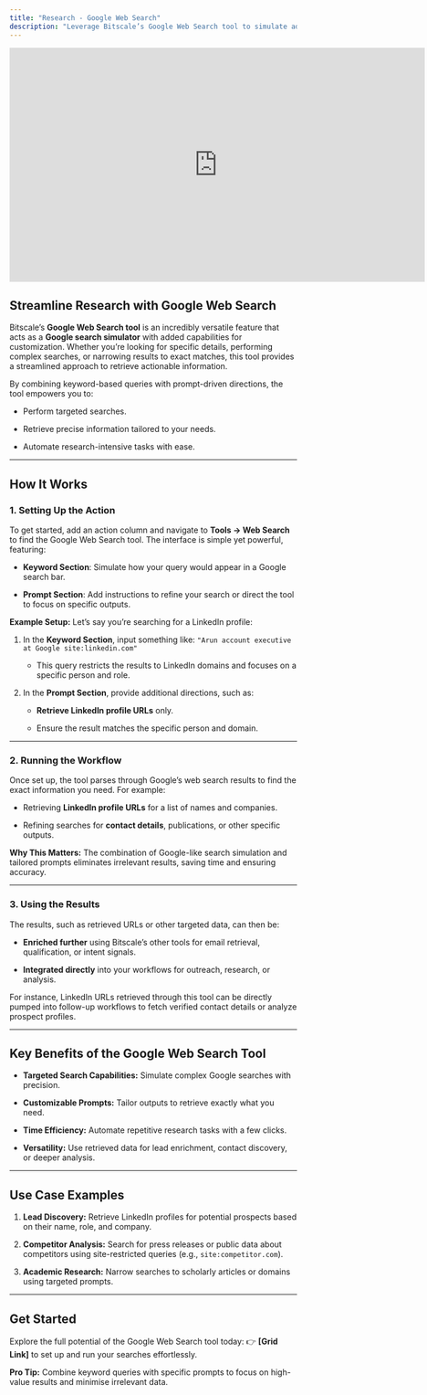 ```yaml
---
title: "Research - Google Web Search"
description: "Leverage Bitscale’s Google Web Search tool to simulate advanced Google searches and retrieve specific, actionable data for your workflows."
---
```

<iframe width="728" height="410" src="https://www.youtube-nocookie.com/embed/NDK1XhzeHMk?si=wLxeOWggDrpMV1xK" title="YouTube video player" frameborder="0" allow="accelerometer; autoplay; clipboard-write; encrypted-media; gyroscope; picture-in-picture; web-share" referrerpolicy="strict-origin-when-cross-origin" allowfullscreen></iframe>

## **Streamline Research with Google Web Search**

Bitscale’s **Google Web Search tool** is an incredibly versatile feature that acts as a **Google search simulator** with added capabilities for customization. Whether you’re looking for specific details, performing complex searches, or narrowing results to exact matches, this tool provides a streamlined approach to retrieve actionable information.

By combining keyword-based queries with prompt-driven directions, the tool empowers you to:

* Perform targeted searches.

* Retrieve precise information tailored to your needs.

* Automate research-intensive tasks with ease.

***

## **How It Works**

### **1. Setting Up the Action**

To get started, add an action column and navigate to **Tools → Web Search** to find the Google Web Search tool. The interface is simple yet powerful, featuring:

* **Keyword Section**: Simulate how your query would appear in a Google search bar.

* **Prompt Section**: Add instructions to refine your search or direct the tool to focus on specific outputs.

**Example Setup:**
Let’s say you’re searching for a LinkedIn profile:

1. In the **Keyword Section**, input something like:
   `"Arun account executive at Google site:linkedin.com"`

   * This query restricts the results to LinkedIn domains and focuses on a specific person and role.

2. In the **Prompt Section**, provide additional directions, such as:

   * **Retrieve LinkedIn profile URLs** only.

   * Ensure the result matches the specific person and domain.

***

### **2. Running the Workflow**

Once set up, the tool parses through Google’s web search results to find the exact information you need. For example:

* Retrieving **LinkedIn profile URLs** for a list of names and companies.

* Refining searches for **contact details**, publications, or other specific outputs.

**Why This Matters:**
The combination of Google-like search simulation and tailored prompts eliminates irrelevant results, saving time and ensuring accuracy.

***

### **3. Using the Results**

The results, such as retrieved URLs or other targeted data, can then be:

* **Enriched further** using Bitscale’s other tools for email retrieval, qualification, or intent signals.

* **Integrated directly** into your workflows for outreach, research, or analysis.

For instance, LinkedIn URLs retrieved through this tool can be directly pumped into follow-up workflows to fetch verified contact details or analyze prospect profiles.

***

## **Key Benefits of the Google Web Search Tool**

* **Targeted Search Capabilities:** Simulate complex Google searches with precision.

* **Customizable Prompts:** Tailor outputs to retrieve exactly what you need.

* **Time Efficiency:** Automate repetitive research tasks with a few clicks.

* **Versatility:** Use retrieved data for lead enrichment, contact discovery, or deeper analysis.

***

## **Use Case Examples**

1. **Lead Discovery:**
   Retrieve LinkedIn profiles for potential prospects based on their name, role, and company.

2. **Competitor Analysis:**
   Search for press releases or public data about competitors using site-restricted queries (e.g., `site:competitor.com`).

3. **Academic Research:**
   Narrow searches to scholarly articles or domains using targeted prompts.

***

## **Get Started**

Explore the full potential of the Google Web Search tool today:
👉 **\[Grid Link]** to set up and run your searches effortlessly.

**Pro Tip:** Combine keyword queries with specific prompts to focus on high-value results and minimise irrelevant data.